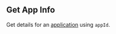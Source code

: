 ## Get App Info

Get details for an [application](https://hathora.dev/docs/concepts/hathora-entities#application) using `appId`.
